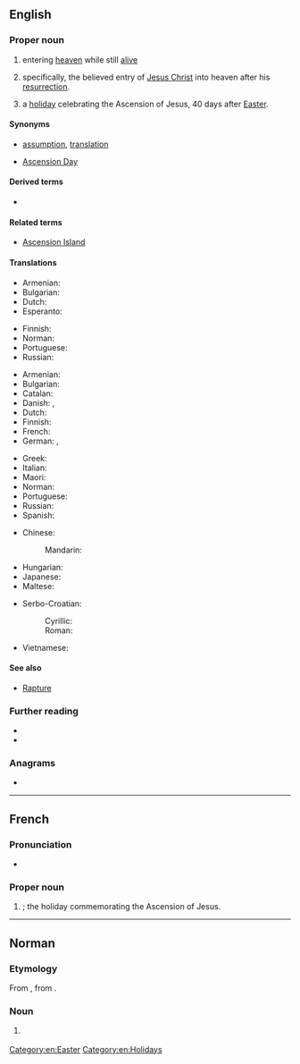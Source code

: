 {{also|ascension|ascensión|Ascensión}}
==English==

===Proper noun===
{{en-proper noun}}

# {{lb|en|religion}} entering [[heaven]] while still [[alive]]
# {{lb|en|Christianity}} specifically, the believed entry of [[Jesus Christ]] into heaven after his [[resurrection]].
# {{lb|en|Christianity}} a [[holiday]] celebrating the Ascension of Jesus, 40 days after [[Easter]].

====Synonyms====
* {{sense|entering heaven}} [[assumption]], [[translation]]
* {{sense|holiday}} [[Ascension Day]]

====Derived terms====
* {{l|en|Ascension Parish}}

====Related terms====
* [[Ascension Island]]

====Translations====
{{trans-top|entering heaven alive}}
* Armenian: {{t+|hy|համբարձում}}
* Bulgarian: {{t+|bg|възнесение|n}}
* Dutch: {{t+|nl|hemelvaart|m|f}}
* Esperanto: {{t|eo|ĉieliro}}
{{trans-mid}}
* Finnish: {{t|fi|taivaaseenastuminen}}
* Norman: {{t|nrf|Ascension|f}} {{qualifier|Jersey}}
* Portuguese: {{t+|pt|Ascensão|f}}
* Russian: {{t+|ru|вознесе́ние|n}}
{{trans-bottom}}

{{trans-top|Jesus' rise to heaven}}
* Armenian: {{t+|hy|համբարձում}}
* Bulgarian: {{t+|bg|възнесение|n}}
* Catalan: {{t|ca|Ascensió|f}}
* Danish: {{t|da|himmelfart|c}}, {{t|da|Kristi himmelfart}}
* Dutch: {{t+|nl|Hemelvaart|m|f}}
* Finnish: {{t|fi|taivaaseenastuminen}}
* French: {{t+|fr|Ascension|f}}
* German: {{t+|de|Himmelfahrt|f}}, {{t+|de|Christi Himmelfahrt}}
{{trans-mid}}
* Greek: {{t|el|Ανάληψη|f}}
* Italian: {{t+|it|Ascensione|f}}
* Maori: {{t|mi|Kakenga}}
* Norman: {{t|nrf|Ascension|f}} {{qualifier|Jersey}}
* Portuguese: {{t+|pt|Ascensão|f}}
* Russian: {{t+|ru|вознесе́ние|n}}
* Spanish: {{t+|es|Ascensión|f}}
{{trans-bottom}}

{{trans-see|holiday celebrating Ascension of Jesus|Ascension Day}}

{{checktrans-top}}
* Chinese:
*: Mandarin: {{t+check|cmn|升天|tr=shēngtiān|sc=Hani}}
* Hungarian: {{t+check|hu|mennybemenetel}}
* Japanese: {{t+check|ja|昇天|f|tr=[[しょうてん]], [[shōten]]|sc=Jpan}}
* Maltese: {{t-check|mt|Lapsi}}
{{trans-mid}}
* Serbo-Croatian:
*: Cyrillic: {{t-check|sh|Вазнесењ|n|sc=Cyrl}}
*: Roman: {{t-check|sh|Vaznesenj|n}}
* Vietnamese: {{t-check|vi|Thăng thiên}}
{{trans-bottom}}

====See also====
* [[Rapture]]

===Further reading===
* {{pedialite|Ascension of Jesus}}
* {{pedialite|Entering heaven alive}}

===Anagrams===
* {{anagrams|en|a=aceinnoss|canonises}}

[[Category:en:Easter]]
[[Category:en:Holidays]]

----

==French==

===Pronunciation===
* {{fr-IPA}}

===Proper noun===
{{fr-proper noun}}

# {{lb|fr|Christianity}} {{l|en|Ascension}}; the holiday commemorating the Ascension of Jesus.

----

==Norman==

===Etymology===
From {{m|nrf|ascension}}, from {{etyl|la|nrf}} {{m|la|ascensio|ascēnsiō, ascēnsiōnem}}.

===Noun===
{{nrf-proper noun|f}}

# {{lb|nrf|Jersey|Christianity}} {{l|en|Ascension}}